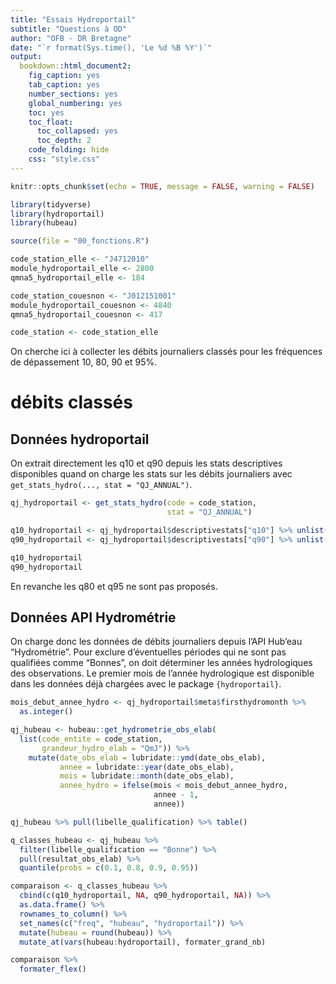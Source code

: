 ```yaml
---
title: "Essais Hydroportail"
subtitle: "Questions à OD"
author: "OFB - DR Bretagne"
date: "`r format(Sys.time(), 'Le %d %B %Y')`"
output:
  bookdown::html_document2:
    fig_caption: yes
    tab_caption: yes
    number_sections: yes
    global_numbering: yes
    toc: yes
    toc_float:
      toc_collapsed: yes
      toc_depth: 2
    code_folding: hide
    css: "style.css"
---
```


```r
knitr::opts_chunk$set(echo = TRUE, message = FALSE, warning = FALSE)
```

```r
library(tidyverse)
library(hydroportail)
library(hubeau)

source(file = "00_fonctions.R")
```



```r
code_station_elle <- "J4712010"
module_hydroportail_elle <- 2800
qmna5_hydroportail_elle <- 184

code_station_couesnon <- "J012151001"
module_hydroportail_couesnon <- 4840
qmna5_hydroportail_couesnon <- 417

code_station <- code_station_elle
```

On cherche ici à collecter les débits journaliers classés pour les fréquences de dépassement 10, 80, 90 et 95%. 

# débits classés

## Données hydroportail

On extrait directement les q10 et q90 depuis les stats descriptives disponibles quand on charge les stats sur les débits journaliers avec `get_stats_hydro(..., stat = "QJ_ANNUAL")`.


```r
qj_hydroportail <- get_stats_hydro(code = code_station,
                                   stat = "QJ_ANNUAL")

q10_hydroportail <- qj_hydroportail$descriptivestats["q10"] %>% unlist()
q90_hydroportail <- qj_hydroportail$descriptivestats["q90"] %>% unlist()

q10_hydroportail
q90_hydroportail
```

En revanche les q80 et q95 ne sont pas proposés.

## Données API Hydrométrie

On charge donc les données de débits journaliers depuis l'API Hub'eau "Hydrométrie". Pour exclure d'éventuelles périodes qui ne sont pas qualifiées comme "Bonnes", on doit déterminer les années hydrologiques des observations. Le premier mois de l'année hydrologique est disponible dans les données déjà chargées avec le package `{hydroportail}`.


```r
mois_debut_annee_hydro <- qj_hydroportail$meta$firsthydromonth %>% 
  as.integer()
```


```r
qj_hubeau <- hubeau::get_hydrometrie_obs_elab(
  list(code_entite = code_station,
       grandeur_hydro_elab = "QmJ")) %>% 
    mutate(date_obs_elab = lubridate::ymd(date_obs_elab),
           annee = lubridate::year(date_obs_elab),
           mois = lubridate::month(date_obs_elab),
           annee_hydro = ifelse(mois < mois_debut_annee_hydro,
                                annee - 1,
                                annee))
```


```r
qj_hubeau %>% pull(libelle_qualification) %>% table()

q_classes_hubeau <- qj_hubeau %>% 
  filter(libelle_qualification == "Bonne") %>% 
  pull(resultat_obs_elab) %>% 
  quantile(probs = c(0.1, 0.8, 0.9, 0.95))
```

```r
comparaison <- q_classes_hubeau %>%  
  cbind(c(q10_hydroportail, NA, q90_hydroportail, NA)) %>% 
  as.data.frame() %>% 
  rownames_to_column() %>% 
  set_names(c("freq", "hubeau", "hydroportail")) %>% 
  mutate(hubeau = round(hubeau)) %>% 
  mutate_at(vars(hubeau:hydroportail), formater_grand_nb)

comparaison %>% 
  formater_flex()
```


